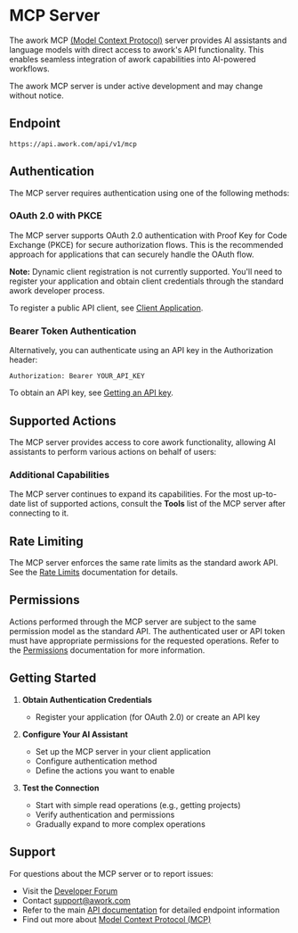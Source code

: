 # MCP Server

The awork MCP [(Model Context Protocol)](https://modelcontextprotocol.io) server provides AI assistants and language models with direct access to awork's API functionality. This enables seamless integration of awork capabilities into AI-powered workflows.

<Warning>The awork MCP server is under active development and may change without notice.</Warning>

## Endpoint

```
https://api.awork.com/api/v1/mcp
```

## Authentication

The MCP server requires authentication using one of the following methods:

### OAuth 2.0 with PKCE

The MCP server supports OAuth 2.0 authentication with Proof Key for Code Exchange (PKCE) for secure authorization flows. This is the recommended approach for applications that can securely handle the OAuth flow.

**Note:** Dynamic client registration is not currently supported. You'll need to register your application and obtain client credentials through the standard awork developer process.

To register a public API client, see [Client Application](/authentication#client-application).

### Bearer Token Authentication

Alternatively, you can authenticate using an API key in the Authorization header:

```http
Authorization: Bearer YOUR_API_KEY
```

To obtain an API key, see [Getting an API key](/authentication#getting-an-api-key).

## Supported Actions

The MCP server provides access to core awork functionality, allowing AI assistants to perform various actions on behalf of users:

### Additional Capabilities

The MCP server continues to expand its capabilities. For the most up-to-date list of supported actions, consult the **Tools** list of the MCP server after connecting to it.

## Rate Limiting

The MCP server enforces the same rate limits as the standard awork API. See the [Rate Limits](/rate-limits) documentation for details.

## Permissions

Actions performed through the MCP server are subject to the same permission model as the standard API. The authenticated user or API token must have appropriate permissions for the requested operations. Refer to the [Permissions](/permissions) documentation for more information.

## Getting Started

1. **Obtain Authentication Credentials**
   - Register your application (for OAuth 2.0) or create an API key

2. **Configure Your AI Assistant**
   - Set up the MCP server in your client application
   - Configure authentication method
   - Define the actions you want to enable

3. **Test the Connection**
   - Start with simple read operations (e.g., getting projects)
   - Verify authentication and permissions
   - Gradually expand to more complex operations

## Support

For questions about the MCP server or to report issues:
- Visit the [Developer Forum](https://community.awork.com/c/developer-forum/17)
- Contact [support@awork.com](mailto:support@awork.com)
- Refer to the main [API documentation](/apiv1) for detailed endpoint information
- Find out more about [Model Context Protocol (MCP)](https://modelcontextprotocol.io)